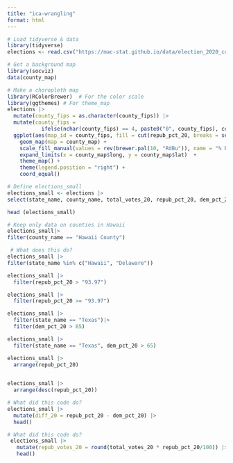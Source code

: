 ```yaml
---
title: "ica-wrangling"
format: html
---
```


```r
# Load tidyverse & data
library(tidyverse)
elections <- read.csv("https://mac-stat.github.io/data/election_2020_county.csv")
```
```r
# Get a background map
library(socviz)
data(county_map)

# Make a choropleth map
library(RColorBrewer)  # For the color scale
library(ggthemes) # For theme_map
elections |> 
  mutate(county_fips = as.character(county_fips)) |> 
  mutate(county_fips = 
           ifelse(nchar(county_fips) == 4, paste0("0", county_fips), county_fips)) |> 
  ggplot(aes(map_id = county_fips, fill = cut(repub_pct_20, breaks = seq(0, 100, by = 10)))) +
    geom_map(map = county_map) +
    scale_fill_manual(values = rev(brewer.pal(10, "RdBu")), name = "% Republican") +
    expand_limits(x = county_map$long, y = county_map$lat)  + 
    theme_map() +
    theme(legend.position = "right") + 
    coord_equal()
```
```r
# Define elections_small
elections_small <- elections |>
select(state_name, county_name, total_votes_20, repub_pct_20, dem_pct_20, total_votes_16, dem_pct_16)

```
```r
head (elections_small)
```
```r
# Keep only data on counties in Hawaii
elections_small|>
filter(county_name == "Hawaii County")
```
```r
 # What does this do?
elections_small |> 
filter(state_name %in% c("Hawaii", "Delaware"))
```
```r
elections_small |> 
  filter(repub_pct_20 > "93.97")
```
```r
elections_small |> 
  filter(repub_pct_20 >= "93.97")
```

```r
elections_small |> 
  filter(state_name == "Texas")|> 
  filter(dem_pct_20 > 65)

```
```r
elections_small |> 
  filter(state_name == "Texas", dem_pct_20 > 65)
```
```r
elections_small |> 
  arrange(repub_pct_20) 
  
```
```r
elections_small |>
  arrange(desc(repub_pct_20))
```
```r
# What did this code do?
elections_small |> 
  mutate(diff_20 = repub_pct_20 - dem_pct_20) |> 
  head()
```
```r
# What did this code do?
 elections_small |> 
   mutate(repub_votes_20 = round(total_votes_20 * repub_pct_20/100)) |> 
   head()
```

